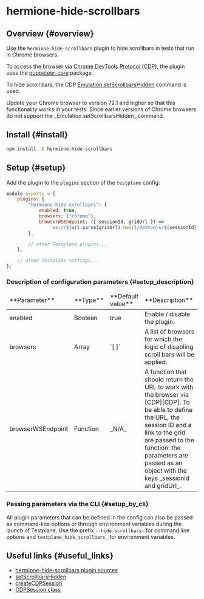 
# hermione-hide-scrollbars

## Overview {#overview}

Use the `hermione-hide-scrollbars` plugin to hide scrollbars in tests that run in Chrome browsers.

To access the browser via [Chrome DevTools Protocol (CDP)][CDP], the plugin uses the [puppeteer-core](https://github.com/GoogleChrome/puppeteer) package.

To hide scroll bars, the CDP [Emulation.setScrollbarsHidden][set-scrollbars-hidden] command is used.

<Admonition type="warning">
    Update your Chrome browser to version 72.1 and higher so that this functionality works in your
    tests. Since earlier versions of Chrome browsers do not support the
    _Emulation.setScrollbarsHidden_ command.
</Admonition>

## Install {#install}

```bash
npm install -D hermione-hide-scrollbars
```

## Setup {#setup}

Add the plugin to the `plugins` section of the `testplane` config:

```javascript
module.exports = {
    plugins: {
        "hermione-hide-scrollbars": {
            enabled: true,
            browsers: ["chrome"],
            browserWSEndpoint: ({ sessionId, gridUrl }) =>
                `ws://${url.parse(gridUrl).host}/devtools/${sessionId}`,
        },

        // other Testplane plugins...
    },

    // other Testplane settings...
};
```

### Description of configuration parameters {#setup_description}

<table>
<thead>
<tr><td>**Parameter**</td><td>**Type**</td><td>**Default value**</td><td>**Description**</td></tr>
</thead>
<tbody>
<tr><td>enabled</td><td>Boolean</td><td>true</td><td>Enable / disable the plugin.</td></tr>
<tr><td>browsers</td><td>Array</td><td>`[ ]`</td><td>A list of browsers for which the logic of disabling scroll bars will be applied.</td></tr>
<tr><td>browserWSEndpoint</td><td>Function</td><td>_N/A_</td><td>A function that should return the URL to work with the browser via [CDP][CDP]. To be able to define the URL, the session ID and a link to the grid are passed to the function: the parameters are passed as an object with the keys _sessionId and gridUrl_.</td></tr>

</tbody>
</table>

### Passing parameters via the CLI {#setup_by_cli}

All plugin parameters that can be defined in the config can also be passed as command-line options or through environment variables during the launch of Testplane. Use the prefix `--hide-scrollbars-` for command line options and `testplane_hide_scrollbars_` for environment variables.

## Useful links {#useful_links}

-   [hermione-hide-scrollbars plugin sources][hermione-hide-scrollbars]
-   [setScrollbarsHidden][set-scrollbars-hidden]
-   [createCDPSession](https://github.com/puppeteer/puppeteer/blob/main/docs/api/puppeteer.target.createcdpsession.md)
-   [CDPSession class](https://github.com/puppeteer/puppeteer/blob/main/docs/api/puppeteer.cdpsession.md)

[hermione-hide-scrollbars]: https://github.com/gemini-testing/hermione-hide-scrollbars/
[set-scrollbars-hidden]: https://chromedevtools.github.io/devtools-protocol/tot/Emulation/#method-setScrollbarsHidden
[CDP]: https://chromedevtools.github.io/devtools-protocol/
